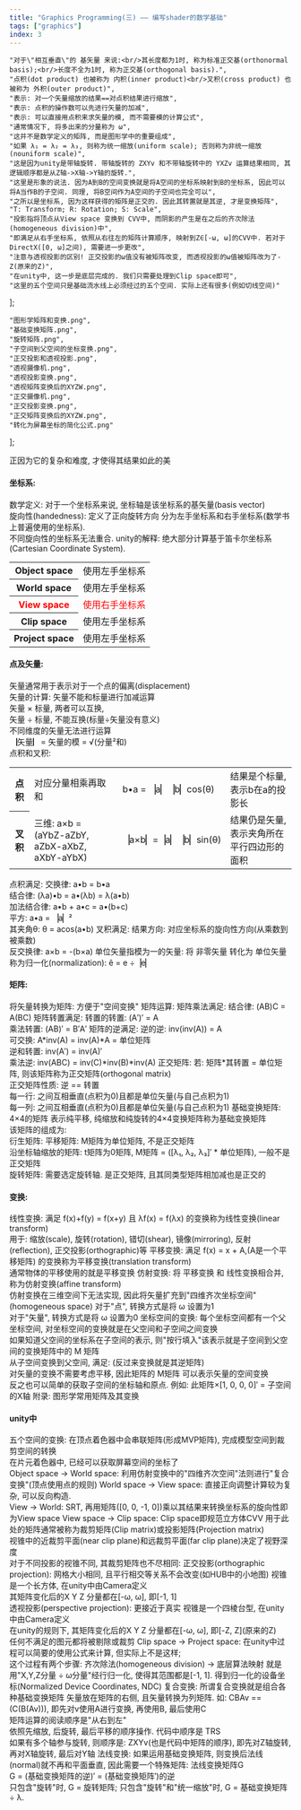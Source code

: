 ```yaml
---
title: "Graphics Programming(三) —— 编写shader的数学基础"
tags: ["graphics"]
index: 3
---
```


    "对于\"相互垂直\"的 基矢量 来说:<br/>其长度都为1时, 称为标准正交基(orthonormal basis);<br/>长度不全为1时, 称为正交基(orthogonal basis).",
    "点积(dot product) 也被称为 内积(inner product)<br/>叉积(cross product) 也被称为 外积(outer product)",
    "表示: 对一个矢量缩放的结果==对点积结果进行缩放",
    "表示: 点积的操作数可以先进行矢量的加减",
    "表示: 可以直接用点积来求矢量的模, 而不需要模的计算公式",
    "通常情况下, 将多出来的分量称为 ω",
    "这并不是数学定义的矩阵, 而是图形学中的重要组成",
    "如果 λ₁ = λ₂ = λ₃, 则称为统一缩放(uniform scale); 否则称为非统一缩放(nouniform scale)",
    "这是因为unity是带轴旋转. 带轴旋转的 ZXYv 和不带轴旋转中的 YXZv 运算结果相同, 其逻辑顺序都是从Z轴->X轴->Y轴的旋转.",
    "这里是形象的说法. 因为A到B的空间变换就是将A空间的坐标系映射到B的坐标系, 因此可以将A当作B的子空间. 同理, 将B空间作为A空间的子空间也完全可以",
    "之所以是坐标系, 因为这样获得的矩阵是正交的. 因此其转置就是其逆, 才是变换矩阵",
    "T: Transform; R: Rotation; S: Scale",
    "投影指将顶点从View space 变换到 CVV中, 而阴影的产生是在之后的齐次除法(homogeneous division)中",
    "即满足从右手坐标系, 依照从右往左的矩阵计算顺序, 映射到Z∈[-ω, ω]的CVV中. 若对于DirectX([0, ω]之间), 需要进一步更改",
    "注意与透视投影的区别! 正交投影的ω值没有被矩阵改变, 而透视投影的ω值被矩阵改为了-Z(原来的Z)",
    "在unity中, 这一步是底层完成的. 我们只需要处理到Clip space即可",
    "这里的五个空间只是基础流水线上必须经过的五个空间. 实际上还有很多(例如切线空间)"
];

    "图形学矩阵和变换.png",
    "基础变换矩阵.png",
    "旋转矩阵.png",
    "子空间到父空间的坐标变换.png",
    "正交投影和透视投影.png",
    "透视摄像机.png",
    "透视投影变换.png",
    "透视矩阵变换后的XYZW.png",
    "正交摄像机.png",
    "正交投影变换.png",
    "正交矩阵变换后的XYZW.png",
    "转化为屏幕坐标的简化公式.png"
];

<Aphorism>正因为它的复杂和难度, 才使得其结果如此的美</Aphorism>

#### 坐标系:
<Tab>
    <Expansion>数学定义</Expansion>:
    <Tab expan>
        对于一个坐标系来说, 坐标轴是该坐标系的<Quote id="#1">基矢量(basis vector)</Quote><br/>
        旋向性(handedness): 定义了正向旋转方向
        <Tab>
            分为左手坐标系和右手坐标系(数学书上普遍使用的坐标系).<br/>
            不同旋向性的坐标系无法重合.
        </Tab>
    </Tab>
    <Expansion>unity的解释</Expansion>: 绝大部分计算基于笛卡尔坐标系(Cartesian Coordinate System).
    <Tab expan>
        <table><tbody>
        <tr>
            <th>Object space</th>
            <td>使用左手坐标系</td>
        </tr>
        <tr>
            <th>World space</th>
            <td>使用左手坐标系</td>
        </tr>
        <tr style="color: red;">
            <th>View space</th>
            <td>使用右手坐标系</td>
        </tr>
        <tr>
            <th>Clip space</th>
            <td>使用左手坐标系</td>
        </tr>
        <tr>
            <th>Project space</th>
            <td>使用左手坐标系</td>
        </tr>
        </tbody></table>
    </Tab>
</Tab>

#### 点及矢量:
<Tab>
    矢量通常用于表示对于一个点的偏离(displacement)<br/>
    <Expansion>矢量的计算</Expansion>:
    <Tab expan>
        矢量不能和标量进行加减运算<br/>
        矢量 × 标量, 两者可以互换,<br/>
        矢量 ÷ 标量, 不能互换(标量÷矢量没有意义)<br/>
        不同维度的矢量无法进行运算<br/>
        ▕矢量▏= 矢量的模 = √(分量²和)<br/>
        <Expansion><Quote id="#2">点积和叉积</Quote></Expansion>:
        <table><tbody>
            <tr>
                <th>点积</th>
                <td>对应分量相乘再取和</td>
                <td>b•a = ▕a▏▕b▏cos(θ)</td>
                <td>结果是个标量, 表示b在a的投影长</td>
            </tr>
            <tr>
                <th>叉积</th>
                <td>三维: a×b = (aYbZ-aZbY, aZbX-aXbZ, aXbY-aYbX)</td>
                <td>▕a×b▏=▕a▏▕b▏sin(θ)</td>
                <td>结果仍是矢量, 表示夹角所在平行四边形的面积</td>
            </tr>
        </tbody></table>
        <Tab expan>
            点积满足:
            <Tab>
                交换律: a•b = b•a
                <br/>
                <Quote id="#3">结合律</Quote>: (λa)•b = a•(λb) = λ(a•b)
                <br/>
                <Quote id="#4">加法结合律</Quote>: a•b + a•c = a•(b+c)
                <br/>
                <Quote id="#5">平方</Quote>: a•a = ▕a▏²
                <br/>
                其夹角θ: θ = acos(a•b)
            </Tab>
            叉积满足:
            <Tab>
                结果方向: 对应坐标系的旋向性方向(从乘数到被乘数)
                <br/>
                反交换律: a×b = -(b×a)
            </Tab>
        </Tab>
    </Tab>
    单位矢量指模为一的矢量:
    <Tab>
        将 非零矢量 转化为 单位矢量 称为归一化(normalization): ê = e ÷▕e▏
    </Tab>
</Tab>

#### 矩阵:
<Tab>
    将矢量转换为矩阵:
    <Tab>
        方便于"空间变换"
    </Tab>
    <Expansion>矩阵运算</Expansion>:
    <Tab expan>
        矩阵乘法满足:
        <Tab>
            结合律: (AB)C = A(BC)
        </Tab>
        矩阵转置满足:
        <Tab>
            转置的转置: (A′)′ = A
            <br/>
            乘法转置: (AB)′ = B′A′
        </Tab>
        矩阵的逆满足:
        <Tab>
            逆的逆: inv(inv(A)) = A
            <br/>
            可交换: A*inv(A) = inv(A)*A = 单位矩阵
            <br/>
            逆和转置: inv(A′) = inv(A)′
            <br/>
            乘法逆: inv(ABC) = inv(C)*inv(B)*inv(A)
        </Tab>
    </Tab>
    <Expansion>正交矩阵</Expansion>:
    <Tab expan>
        若: 矩阵*其转置 = 单位矩阵, 则该矩阵称为正交矩阵(orthogonal matrix)
        <br/>
        正交矩阵性质:
        <Tab>
            逆 == 转置
            <br/>
            每一行: 之间互相垂直(点积为0)且都是单位矢量(与自己点积为1)
            <br/>
            每一列: 之间互相垂直(点积为0)且都是单位矢量(与自己点积为1)
        </Tab>
    </Tab>
    <Expansion><Quote id="#7">基础变换矩阵</Quote></Expansion>: 4×4的矩阵
    <Tab expan>
        表示纯平移, 纯缩放和纯旋转的4×4变换矩阵称为基础变换矩阵
        <br/>
        <Model about="@2">该矩阵的组成为</Model>:
        <br/>
        衍生矩阵:
        <Tab>
            平移矩阵: M矩阵为单位矩阵, 不是正交矩阵
            <br/>
            沿坐标轴缩放的矩阵: t矩阵为0矩阵, M矩阵 = (<Quote id="#8">[λ₁, λ₂, λ₃]′</Quote> * 单位矩阵), 一般不是正交矩阵
            <br/>
            旋转矩阵: <Model about="@3">需要选定旋转轴</Model>. 是正交矩阵, 且其同类型矩阵相加减也是正交的
        </Tab>
    </Tab>
</Tab>

#### 变换:
<Tab>
    <Expansion>线性变换</Expansion>:
    <Tab expan>
        满足 f(x)+f(y) = f(x+y) 且 λf(x) = f(λx) 的变换称为线性变换(linear transform)
        <br/>
        用于: 缩放(scale), 旋转(rotation), 错切(shear), 镜像(mirroring), 反射(reflection), 正交投影(orthographic)等
    </Tab>
    <Expansion>平移变换</Expansion>:
    <Tab expan>
        满足 f(x) = x + A,(A是一个平移矩阵) 的变换称为平移变换(translation transform)
        <br/>
        通常物体的平移使用的就是平移变换
    </Tab>
    <Expansion>仿射变换</Expansion>:
    <Tab expan>
        将 平移变换 和 线性变换相合并, 称为仿射变换(affine transform)
        <br/>
        仿射变换在三维空间下无法实现, 因此将矢量扩充到"<Expansion><Quote id="#6">四维齐次坐标空间</Quote></Expansion>"(homogeneous space)
        <Tab expan>
            对于"点", 转换方式是将 ω 设置为1
            <br/>
            对于"矢量", 转换方式是将 ω 设置为0
        </Tab>
    </Tab>
    <Expansion >坐标空间的变换</Expansion>:
    <Tab expan>
        <Quote id="#10">每个坐标空间都有一个父坐标空间</Quote>, 对坐标空间的变换就是在父空间和子空间之间变换
        <br/>
        如果知道父空间的<Quote id="#11">坐标系</Quote>在子空间的表示, 则"按行填入"该表示就是子空间到父空间的变换矩阵中的 M 矩阵
        <br/>
        从子空间变换到父空间, <Model about="@4">满足</Model>: (反过来变换就是其逆矩阵)
        <br/>
        对矢量的变换不需要考虑平移, 因此矩阵的 M矩阵 可以表示矢量的空间变换
        <br/>
        反之也可以简单的获取子空间的坐标轴和原点. 例如: 此矩阵×[1, 0, 0, 0]′ = 子空间的X轴
    </Tab>
    附录: <Model about="@1">图形学常用矩阵及其变换</Model>
</Tab>

#### unity中
<Tab>
    <Expansion><Quote id="#17">五个空间的变换</Quote></Expansion>:
    <Tab expan>
        在顶点着色器中会串联矩阵(形成MVP矩阵), 完成模型空间到裁剪空间的转换
        <br/>
        在片元着色器中, 已经可以获取屏幕空间的坐标了
        <br/>
        Object space -> World space:
        <Tab>
            利用仿射变换中的"四维齐次空间"法则进行"复合变换"(顶点使用点的规则)
        </Tab>
        World space -> View space:
        <Tab>
            直接正向调整计算较为复杂, 可以反向构造.
            <br/>
            View -> World: SRT, 再用矩阵([0, 0, -1, 0])乘以其结果来转换坐标系的旋向性即为View space
        </Tab>
        View space -> Clip space: Clip space即规范立方体CVV
        <Tab>
            用于此处的矩阵通常被称为裁剪矩阵(Clip matrix)或投影矩阵(Projection matrix)
            <br/>
            视锥中的近裁剪平面(near clip plane)和远裁剪平面(far clip plane)决定了视野深度
            <br/>
            对于<Quote id="#13"><Model about="@5">不同投影</Model></Quote>的视锥不同, 其<Expansion>裁剪矩阵也不尽相同</Expansion>:
            <Tab expan>
                <Expansion>正交投影(orthographic projection)</Expansion>: 网格大小相同, 且平行相交等关系不会改变(如HUB中的小地图)
                <Tab expan>
                    视锥是一个长方体, 在unity中<Model about="@9">由Camera定义</Model>
                    <br/>
                    其<Model about="@10">矩阵变化</Model>后的<Quote id="#15"><Model about="@11">X Y Z 分量都在[-ω, ω], 即[-1, 1]</Model></Quote>
                </Tab>
                <br/>
                <Expansion>透视投影(perspective projection)</Expansion>: 更接近于真实
                <Tab expan>
                    视锥是一个四棱台型, 在unity中<Model about="@6">由Camera定义</Model>
                    <br/>
                    <Quote id="#14">在unity的规则下</Quote>, 其<Model about="@7">矩阵变化</Model>后的<Model about="@8">X Y Z 分量都在[-ω, ω], 即[-Z, Z](原来的Z)</Model>
                    <br/>
                    任何不满足的图元都将被剔除或裁剪
                </Tab>
            </Tab>
        </Tab>
        <Quote id="#16">Clip space -> Project space</Quote>:
        <Tab>
            在unity中过程可以简要的<Model about="@12">使用公式来计算</Model>, 但实际上不是这样;
            <br/>
            这个过程有两个步骤: <Expansion>齐次除法(homogeneous division)</Expansion> -> 底层算法映射
            <Tab expan>
                就是用"X,Y,Z分量 ÷ ω分量"经行归一化, 使得其范围都是[-1, 1]. 得到归一化的设备坐标(Normalized Device Coordinates, NDC)
            </Tab>
        </Tab>
    </Tab>
    <Expansion>复合变换</Expansion>: 所谓复合变换就是组合各种基础变换矩阵
    <Tab expan>
        矢量放在矩阵的右侧, 且矢量转换为列矩阵. 如: CBAv == (C(B(Av))), 即先对v使用A进行变换, 再使用B, 最后使用C
        <br/>
        矩阵运算的阅读顺序是"从右到左"
        <br/>
        依照先缩放, 后旋转, 最后平移的顺序操作. 代码中顺序是<Quote id="#12"> TRS </Quote>
        <br/>
        如果有多个轴参与旋转, 则顺序是: ZXYv<Quote id="#9">(也是代码中矩阵的顺序)</Quote>, 即先对Z轴旋转, 再对X轴旋转, 最后对Y轴
    </Tab>
    <Expansion>法线变换</Expansion>:
    <Tab expan>
        如果运用基础变换矩阵, 则变换后法线(normal)就不再和平面垂直, 因此需要一个特殊矩阵: 法线变换矩阵G
        <br/>
        G = (基础变换矩阵的逆)′ = (基础变换矩阵′)的逆
        <br/>
        只包含"旋转"时, G = 旋转矩阵; 只包含"旋转"和"统一缩放"时, G = 基础变换矩阵 ÷ λ.
    </Tab>
    <Naviagtion desc="内置形式(变量)" to="./innerMatrix" />
</Tab>